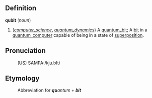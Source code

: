 ==Definition==

<b>qubit</b> (<i>noun</i>)
# (<i>[[computer_science]]</i>, <i>[[quantum_dynamics]]</i>) A [[quantum_bit]]; A [[bit]] in a [[quantum_computer]] capable of being in a state of [[superposition]].

==Pronuciation==
:(US) SAMPA:/kju.bIt/

==Etymology==
:Abbreviation for <i><b>qu</b>antum</i> + <i><b>bit</b></i>